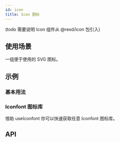 ```yaml
---
id: icon
title: Icon 图标
---
```



(todo 需要说明 Icon 组件从 @rexd/icon 包引入)

## 使用场景

一组便于使用的 SVG 图标。

## 示例

### 基本用法

<Story fn={stories.Basic} />

### Iconfont 图标库

借助 useIconfont 你可以快速获取任意 Iconfont 图标库。

<Story fn={stories.Iconfont} />

## API

<PropsTable component={Icon} />
